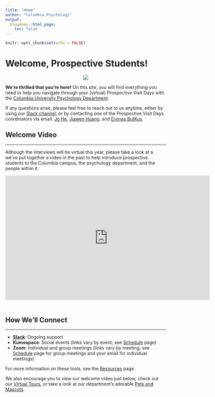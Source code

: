 ```yaml
---
title: "Home"
author: "Columbia Psychology"
output:
  blogdown::html_page:
    toc: false
---
```


```r
knitr::opts_chunk$set(echo = FALSE)
```

# Welcome, Prospective Students!

<div class="row">
<div class="col-md-2">
<p style="text-align:center;"><img src="/images/culogo.png"></p>
</div>
<div class="col-md-10">**We're thrilled that you're here!** On this site, you will find everything you need to help you navigate through your (virtual) Prospective Visit Days with the [Columbia University Psychology Department](https://psychology.columbia.edu/){target="_blank"}. 

If any questions arise, please feel free to reach out to us anytime, either by using our [Slack channel](https://join.slack.com/t/cu-prospectives-2023/shared_invite/zt-1nfzok5hu-wkXKIhPSPQ3LiVqdVDjwkg){target="_blank"}, or by contacting one of the Prospective Visit Days coordinators via email: [Jo He](mailto:zh2473@columbia.edu){target="_blank"}, [Jiawen Huang](mailto:jh4290@columbia.edu){target="_blank"}, and [Eivinas ButKus](mailto:eb3407@columbia.edu){target="_blank"}.
</div>
</div>

## Welcome Video

---

Although the interviews will be virtual this year, please take a look at a we've put together a video in the past to help introduce prospective students to the Columbia campus, the psychology department, and the people within it.

<div class="video-container" style="margin-bottom:50px"><iframe width="640" height="390" src="https://www.youtube.com/embed/gMBROQDs6-w?modestbranding=1&showinfo=0&rel=0&theme=light&color=white" frameborder="0"></iframe></div>



## How We'll Connect

---
- **[Slack](https://join.slack.com/t/cu-prospectives-2023/shared_invite/zt-1nfzok5hu-wkXKIhPSPQ3LiVqdVDjwkg){target="_blank"}**: Ongoing support
- **Kumospace**: Social events (links vary by event; see [Schedule](/schedule) page)
- **Zoom**: Individual and group meetings (links vary by meeting; see [Schedule](/schedule) page for group meetings and your email for individual meetings)

For more information on these tools, see the [Resources](/resources) page.

We also encourage you to view our welcome video just below, check out our [Virtual Tours](/tour), or take a look at our department's adorable [Pets and Mascots](/pets).

